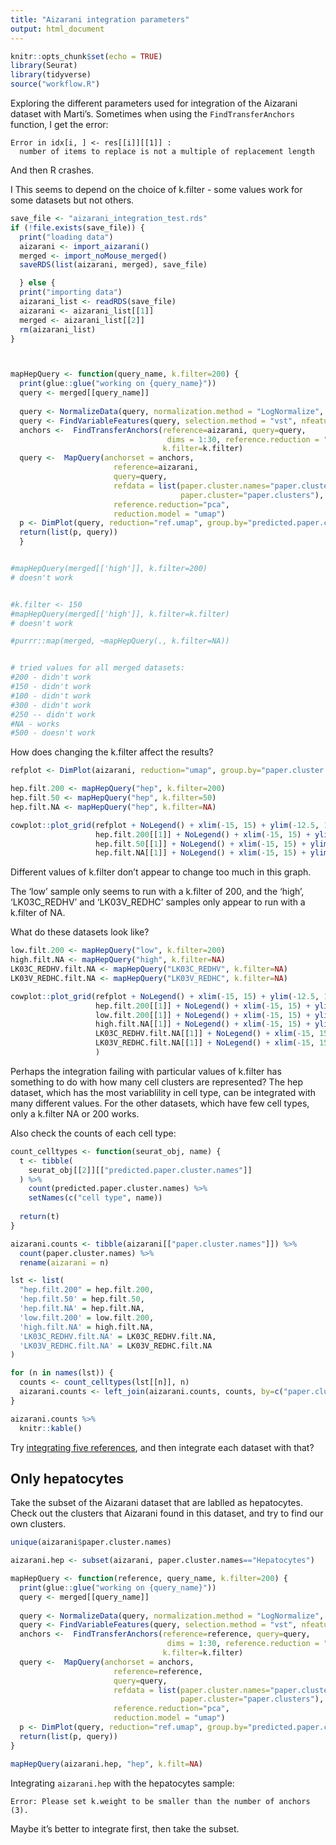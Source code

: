 ```yaml
---
title: "Aizarani integration parameters"
output: html_document
---
```


```r
knitr::opts_chunk$set(echo = TRUE)
library(Seurat)
library(tidyverse)
source("workflow.R")
```
Exploring the different parameters used for integration of the Aizarani dataset with Marti's.  Sometimes when using the `FindTransferAnchors` function, I get the error:
```
Error in idx[i, ] <- res[[i]][[1]] : 
  number of items to replace is not a multiple of replacement length
```
And then R crashes. 

I 
This seems to depend on the choice of k.filter - some values work for some datasets but not others.

```r
save_file <- "aizarani_integration_test.rds"
if (!file.exists(save_file)) {
  print("loading data")
  aizarani <- import_aizarani()
  merged <- import_noMouse_merged()
  saveRDS(list(aizarani, merged), save_file)

  } else {
  print("importing data")
  aizarani_list <- readRDS(save_file)
  aizarani <- aizarani_list[[1]]
  merged <- aizarani_list[[2]]
  rm(aizarani_list)
}




```

```r
mapHepQuery <- function(query_name, k.filter=200) {
  print(glue::glue("working on {query_name}"))
  query <- merged[[query_name]]
  
  query <- NormalizeData(query, normalization.method = "LogNormalize", scale.factor = 10000)
  query <- FindVariableFeatures(query, selection.method = "vst", nfeatures = 2000)
  anchors <-  FindTransferAnchors(reference=aizarani, query=query,
                                   dims = 1:30, reference.reduction = "pca",
                                  k.filter=k.filter)
  query <-  MapQuery(anchorset = anchors, 
                       reference=aizarani,
                       query=query, 
                       refdata = list(paper.cluster.names="paper.cluster.names",
                                      paper.cluster="paper.clusters"), 
                       reference.reduction="pca",
                       reduction.model = "umap")
  p <- DimPlot(query, reduction="ref.umap", group.by="predicted.paper.cluster.names") + ggtitle(glue::glue("{query_name}, k.filter = {k.filter}"))
  return(list(p, query))
  }


#mapHepQuery(merged[['high']], k.filter=200)
# doesn't work


#k.filter <- 150
#mapHepQuery(merged[['high']], k.filter=k.filter)
# doesn't work

#purrr::map(merged, ~mapHepQuery(., k.filter=NA))


# tried values for all merged datasets:
#200 - didn't work
#150 - didn't work
#100 - didn't work
#300 - didn't work
#250 -- didn't work
#NA - works
#500 - doesn't work

```

How does changing the k.filter affect the results?

```r
refplot <- DimPlot(aizarani, reduction="umap", group.by="paper.cluster.names") + ggtitle("Aizarani reference") 
```


```r
hep.filt.200 <- mapHepQuery("hep", k.filter=200)
hep.filt.50 <- mapHepQuery("hep", k.filter=50)
hep.filt.NA <- mapHepQuery("hep", k.filter=NA)

```


```r


cowplot::plot_grid(refplot + NoLegend() + xlim(-15, 15) + ylim(-12.5, 10), 
                   hep.filt.200[[1]] + NoLegend() + xlim(-15, 15) + ylim(-12.5, 10), 
                   hep.filt.50[[1]] + NoLegend() + xlim(-15, 15) + ylim(-12.5, 10), 
                   hep.filt.NA[[1]] + NoLegend() + xlim(-15, 15) + ylim(-12.5, 10))
```

Different values of k.filter don't appear to change too much in this graph.

The 'low' sample only seems to run with a k.filter of 200, and the 'high', 'LK03C_REDHV' and 'LK03V_REDHC' samples only appear to run with a k.filter of NA.

What do these datasets look like?

```r
low.filt.200 <- mapHepQuery("low", k.filter=200)
high.filt.NA <- mapHepQuery("high", k.filter=NA)
LK03C_REDHV.filt.NA <- mapHepQuery("LK03C_REDHV", k.filter=NA)
LK03V_REDHC.filt.NA <- mapHepQuery("LK03V_REDHC", k.filter=NA)


```

```r

cowplot::plot_grid(refplot + NoLegend() + xlim(-15, 15) + ylim(-12.5, 10), 
                   hep.filt.200[[1]] + NoLegend() + xlim(-15, 15) + ylim(-12.5, 10),
                   low.filt.200[[1]] + NoLegend() + xlim(-15, 15) + ylim(-12.5, 10), 
                   high.filt.NA[[1]] + NoLegend() + xlim(-15, 15) + ylim(-12.5, 10),
                   LK03C_REDHV.filt.NA[[1]] + NoLegend() + xlim(-15, 15) + ylim(-12.5, 10),
                   LK03V_REDHC.filt.NA[[1]] + NoLegend() + xlim(-15, 15) + ylim(-12.5, 10)
                   )

```

Perhaps the integration failing with particular values of k.filter has something to do with how many cell clusters are represented?  The hep dataset, which has the most variablility in cell type, can be integrated with many different values.  For the other datasets, which have few cell types, only a k.filter NA or 200 works.

Also check the counts of each cell type:

```r
count_celltypes <- function(seurat_obj, name) {
  t <- tibble(
    seurat_obj[[2]][["predicted.paper.cluster.names"]]
  ) %>% 
    count(predicted.paper.cluster.names) %>% 
    setNames(c("cell type", name))
  
  return(t)
}

aizarani.counts <- tibble(aizarani[["paper.cluster.names"]]) %>% 
  count(paper.cluster.names) %>% 
  rename(aizarani = n)

lst <- list(
  "hep.filt.200" = hep.filt.200,
  'hep.filt.50' = hep.filt.50,
  'hep.filt.NA' = hep.filt.NA,
  'low.filt.200' = low.filt.200,
  'high.filt.NA' = high.filt.NA,
  'LK03C_REDHV.filt.NA' = LK03C_REDHV.filt.NA,
  'LK03V_REDHC.filt.NA' = LK03V_REDHC.filt.NA  
)

for (n in names(lst)) {
  counts <- count_celltypes(lst[[n]], n)
  aizarani.counts <- left_join(aizarani.counts, counts, by=c("paper.cluster.names"="cell type"))
}

aizarani.counts %>% 
  knitr::kable()
```


Try [integrating five references](https://github.com/joeb-liver/Single_Cell_Liver_Atlas/blob/main/Liver_Atlas_Integration.R), and then integrate each dataset with that?

## Only hepatocytes

Take the subset of the Aizarani dataset that are lablled as hepatocytes.  Check out the clusters that Aizarani found in this dataset, and try to find our own clusters.

```r
unique(aizarani$paper.cluster.names)

aizarani.hep <- subset(aizarani, paper.cluster.names=="Hepatocytes")

mapHepQuery <- function(reference, query_name, k.filter=200) {
  print(glue::glue("working on {query_name}"))
  query <- merged[[query_name]]
  
  query <- NormalizeData(query, normalization.method = "LogNormalize", scale.factor = 10000)
  query <- FindVariableFeatures(query, selection.method = "vst", nfeatures = 2000)
  anchors <-  FindTransferAnchors(reference=reference, query=query,
                                   dims = 1:30, reference.reduction = "pca",
                                  k.filter=k.filter)
  query <-  MapQuery(anchorset = anchors, 
                       reference=reference,
                       query=query, 
                       refdata = list(paper.cluster.names="paper.cluster.names",
                                      paper.cluster="paper.clusters"), 
                       reference.reduction="pca",
                       reduction.model = "umap")
  p <- DimPlot(query, reduction="ref.umap", group.by="predicted.paper.cluster.names") + ggtitle(glue::glue("{query_name}, k.filter = {k.filter}"))
  return(list(p, query))
}

mapHepQuery(aizarani.hep, "hep", k.filt=NA)

```

Integrating `aizarani.hep` with the hepatocytes sample:
```
Error: Please set k.weight to be smaller than the number of anchors (3).
```

Maybe it's better to integrate first, then take the subset.
